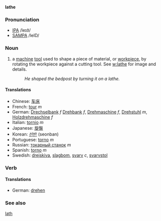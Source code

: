 '''lathe'''

=== Pronunciation ===
*[[w:IPA|IPA]] /leɪð/
*[[w:SAMPA|SAMPA]] /leID/

=== Noun ===
# a [[machine]] [[tool]] used to shape a piece of material, or [[workpiece]], by rotating the workpiece against a cutting tool.  See [[w:lathe]] for image and details.
#: ''He shaped the bedpost by turning it on a lathe.''

==== Translations ====
*Chinese: [[车床]]
*French: [[tour]] ''m''
*German: [[Drechselbank]] ''f'' [[Drehbank]] ''f'', [[Drehmaschine]] ''f'', [[Drehstuhl]] ''m'', [[Holzdrehmaschine]] ''f''
*Italian: [[tornio]] ''m''
*Japanese: [[旋盤]]
*Korean: [[선반]] (seonban)
*Portuguese: [[torno]] ''m''
*Russian: [[токарный станок]] ''m''
*Spanish: [[torno]] ''m''
*Swedish: [[drejskiva]], [[slagbom]], [[svarv]] ''c'', [[svarvstol]]

=== Verb ===
==== Translations ====
*German: [[drehen]]

=== See also ===
[[lath]]